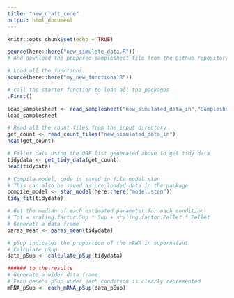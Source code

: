 ```yaml
---
title: "new_draft_code"
output: html_document
---
```


```r
knitr::opts_chunk$set(echo = TRUE)
```


```r
source(here::here("new_simulate_data.R"))
# And download the prepared samplesheet file from the Github repository
```


```r
# Load all the functions
source(here::here("my_new_functions.R"))

# call the starter function to load all the packages
.First()
```


```r
load_samplesheet <- read_samplesheet("new_simulated_data_in","Samplesheet")
load_samplesheet
```


```r
# Read all the count files from the input directory
get_count <- read_count_files("new_simulated_data_in")
head(get_count)
```



```r
# Filter data using the ORF list generated above to get tidy data
tidydata <- get_tidy_data(get_count)
head(tidydata)
```


```r
# Compile model, code is saved in file model.stan
# This can also be saved as pre_loaded data in the package
compile_model <- stan_model(here::here("model.stan"))
tidy_fit(tidydata)
```


```r
# Get the median of each estimated parameter for each condition
# Tot = scaling.factor.Sup * Sup + scaling.factor.Pellet * Pellet
# Generate a data frame
paras_mean <- paras_mean(tidydata)
```


```r
# pSup indicates the proportion of the mRNA in supernatant
# Calculate pSup
data_pSup <- calculate_pSup(tidydata)
```


```r
###### to the results
# Generate a wider data frame
# Each gene's pSup under each condition is clearly represented
mRNA_pSup <- each_mRNA_pSup(data_pSup)
```

